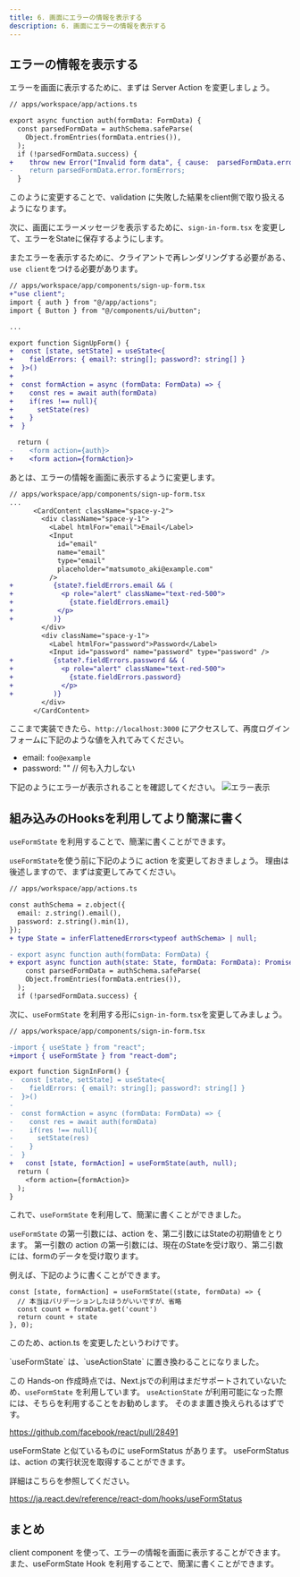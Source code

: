```yaml
---
title: 6. 画面にエラーの情報を表示する
description: 6. 画面にエラーの情報を表示する
---
```


## エラーの情報を表示する
エラーを画面に表示するために、まずは Server Action を変更しましょう。

```diff lang="tsx"
// apps/workspace/app/actions.ts

export async function auth(formData: FormData) {
  const parsedFormData = authSchema.safeParse(
    Object.fromEntries(formData.entries()),
  );
  if (!parsedFormData.success) {
+    throw new Error("Invalid form data", { cause:  parsedFormData.error });
-    return parsedFormData.error.formErrors;
  }

```

このように変更することで、validation に失敗した結果をclient側で取り扱えるようになります。

次に、画面にエラーメッセージを表示するために、`sign-in-form.tsx` を変更して、エラーをStateに保存するようにします。

またエラーを表示するために、クライアントで再レンダリングする必要がある、`use client`をつける必要があります。

```diff lang="tsx"
// apps/workspace/app/components/sign-up-form.tsx
+"use client";
import { auth } from "@/app/actions";
import { Button } from "@/components/ui/button";

...

export function SignUpForm() {
+  const [state, setState] = useState<{
+    fieldErrors: { email?: string[]; password?: string[] }
+  }>()
+
+  const formAction = async (formData: FormData) => {
+    const res = await auth(formData)
+    if(res !== null){
+      setState(res)
+    }
+  }

  return (
-    <form action={auth}>
+    <form action={formAction}>

```

あとは、エラーの情報を画面に表示するように変更します。

```diff lang="tsx"
// apps/workspace/app/components/sign-up-form.tsx
...
      <CardContent className="space-y-2">
        <div className="space-y-1">
          <Label htmlFor="email">Email</Label>
          <Input
            id="email"
            name="email"
            type="email"
            placeholder="matsumoto_aki@example.com"
          />
+          {state?.fieldErrors.email && (
+            <p role="alert" className="text-red-500">
+              {state.fieldErrors.email}
+           </p>
+          )}
        </div>
        <div className="space-y-1">
          <Label htmlFor="password">Password</Label>
          <Input id="password" name="password" type="password" />
+          {state?.fieldErrors.password && (
+            <p role="alert" className="text-red-500">
+              {state.fieldErrors.password}
+            </p>
+          )}
        </div>
      </CardContent>
```

ここまで実装できたら、`http://localhost:3000` にアクセスして、再度ログインフォームに下記のような値を入れてみてください。
- email: `foo@example`
- password: "" // 何も入力しない

下記のようにエラーが表示されることを確認してください。
![エラー表示](../../assets/validate-result-ui.png)

## 組み込みのHooksを利用してより簡潔に書く

`useFormState` を利用することで、簡潔に書くことができます。

`useFormState`を使う前に下記のように action を変更しておきましょう。
理由は後述しますので、まずは変更してみてください。

```diff lang="tsx"
// apps/workspace/app/actions.ts

const authSchema = z.object({
  email: z.string().email(),
  password: z.string().min(1),
});
+ type State = inferFlattenedErrors<typeof authSchema> | null;

- export async function auth(formData: FormData) {
+ export async function auth(state: State, formData: FormData): Promise<State> {
    const parsedFormData = authSchema.safeParse(
    Object.fromEntries(formData.entries()),
  );
  if (!parsedFormData.success) {

```

次に、`useFormState` を利用する形に`sign-in-form.tsx`を変更してみましょう。
```diff lang="tsx"
// apps/workspace/app/components/sign-in-form.tsx

-import { useState } from "react";
+import { useFormState } from "react-dom";

export function SignInForm() {
-  const [state, setState] = useState<{
-    fieldErrors: { email?: string[]; password?: string[] }
-  }>()
-
-  const formAction = async (formData: FormData) => {
-    const res = await auth(formData)
-    if(res !== null){
-      setState(res)
-    }
-  }
+   const [state, formAction] = useFormState(auth, null);
  return (
    <form action={formAction}>
  );
}
```

これで、`useFormState` を利用して、簡潔に書くことができました。

`useFormState` の第一引数には、action を、第二引数にはStateの初期値をとります。
第一引数の action の第一引数には、現在のStateを受け取り、第二引数には、formのデータを受け取ります。

例えば、下記のように書くことができます。

```tsx
const [state, formAction] = useFormState((state, formData) => {
  // 本当はバリデーションしたほうがいいですが、省略
  const count = formData.get('count')
  return count + state
}, 0);
```

このため、action.ts を変更したというわけです。

<Aside type="tip">
  `useFormState` は、`useActionState` に置き換わることになりました。

  この Hands-on 作成時点では、Next.jsでの利用はまだサポートされていないため、`useFormState` を利用しています。
  `useActionState` が利用可能になった際には、そちらを利用することをお勧めします。
  そのまま置き換えられるはずです。

  https://github.com/facebook/react/pull/28491
</Aside>
<Aside type="tip">
  useFormState と似ているものに useFormStatus があります。
  useFormStatus は、action の実行状況を取得することができます。

  詳細はこちらを参照してください。

  https://ja.react.dev/reference/react-dom/hooks/useFormStatus
</Aside>

## まとめ

client component を使って、エラーの情報を画面に表示することができます。
また、useFormState Hook を利用することで、簡潔に書くことができます。

